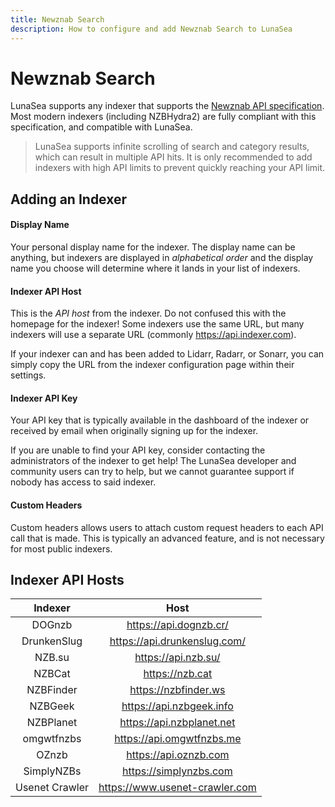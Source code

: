```yaml
---
title: Newznab Search
description: How to configure and add Newznab Search to LunaSea
---
```


# Newznab Search

LunaSea supports any indexer that supports the [Newznab API specification](https://newznab.readthedocs.io/en/latest/). Most modern indexers (including NZBHydra2) are fully compliant with this specification, and compatible with LunaSea.

> LunaSea supports infinite scrolling of search and category results, which can result in multiple API hits. It is only recommended to add indexers with high API limits to prevent quickly reaching your API limit.

## Adding an Indexer

#### Display Name

Your personal display name for the indexer. The display name can be anything, but indexers are displayed in _alphabetical order_ and the display name you choose will determine where it lands in your list of indexers.

#### Indexer API Host

This is the _API host_ from the indexer. Do not confused this with the homepage for the indexer! Some indexers use the same URL, but many indexers will use a separate URL (commonly https://api.indexer.com).

If your indexer can and has been added to Lidarr, Radarr, or Sonarr, you can simply copy the URL from the indexer configuration page within their settings.

#### Indexer API Key

Your API key that is typically available in the dashboard of the indexer or received by email when originally signing up for the indexer.

If you are unable to find your API key, consider contacting the administrators of the indexer to get help! The LunaSea developer and community users can try to help, but we cannot guarantee support if nobody has access to said indexer.

#### Custom Headers

Custom headers allows users to attach custom request headers to each API call that is made. This is typically an advanced feature, and is not necessary for most public indexers.

## Indexer API Hosts

|    Indexer     |              Host              |
| :------------: | :----------------------------: |
|     DOGnzb     |     https://api.dognzb.cr/     |
|  DrunkenSlug   |  https://api.drunkenslug.com/  |
|     NZB.su     |      https://api.nzb.su/       |
|     NZBCat     |        https://nzb.cat         |
|   NZBFinder    |      https://nzbfinder.ws      |
|    NZBGeek     |    https://api.nzbgeek.info    |
|   NZBPlanet    |   https://api.nzbplanet.net    |
|   omgwtfnzbs   |   https://api.omgwtfnzbs.me    |
|     OZnzb      |     https://api.oznzb.com      |
|   SimplyNZBs   |     https://simplynzbs.com     |
| Usenet Crawler | https://www.usenet-crawler.com |
